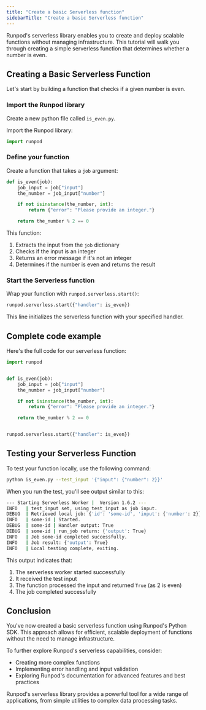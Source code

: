 ```yaml
---
title: "Create a basic Serverless function"
sidebarTitle: "Create a basic Serverless function"
---
```


Runpod's serverless library enables you to create and deploy scalable functions without managing infrastructure. This tutorial will walk you through creating a simple serverless function that determines whether a number is even.

## Creating a Basic Serverless Function

Let's start by building a function that checks if a given number is even.

### Import the Runpod library

Create a new python file called `is_even.py`.

Import the Runpod library:

```python is_even.py
import runpod
```

### Define your function

Create a function that takes a `job` argument:

```python is_even.py
def is_even(job):
    job_input = job["input"]
    the_number = job_input["number"]

    if not isinstance(the_number, int):
        return {"error": "Please provide an integer."}

    return the_number % 2 == 0
```

This function:

1. Extracts the input from the `job` dictionary
2. Checks if the input is an integer
3. Returns an error message if it's not an integer
4. Determines if the number is even and returns the result

### Start the Serverless function

Wrap your function with `runpod.serverless.start()`:

```python is_even.py
runpod.serverless.start({"handler": is_even})
```

This line initializes the serverless function with your specified handler.

## Complete code example

Here's the full code for our serverless function:

```python is_even.py
import runpod


def is_even(job):
    job_input = job["input"]
    the_number = job_input["number"]

    if not isinstance(the_number, int):
        return {"error": "Please provide an integer."}

    return the_number % 2 == 0


runpod.serverless.start({"handler": is_even})
```

## Testing your Serverless Function

To test your function locally, use the following command:

```bash
python is_even.py --test_input '{"input": {"number": 2}}'
```

When you run the test, you'll see output similar to this:

```bash
--- Starting Serverless Worker |  Version 1.6.2 ---
INFO   | test_input set, using test_input as job input.
DEBUG  | Retrieved local job: {'id': 'some-id', 'input': {'number': 2}}
INFO   | some-id | Started.
DEBUG  | some-id | Handler output: True
DEBUG  | some-id | run_job return: {'output': True}
INFO   | Job some-id completed successfully.
INFO   | Job result: {'output': True}
INFO   | Local testing complete, exiting.
```

This output indicates that:

1. The serverless worker started successfully
2. It received the test input
3. The function processed the input and returned `True` (as 2 is even)
4. The job completed successfully

## Conclusion

You've now created a basic serverless function using Runpod's Python SDK. This approach allows for efficient, scalable deployment of functions without the need to manage infrastructure.

To further explore Runpod's serverless capabilities, consider:

* Creating more complex functions
* Implementing error handling and input validation
* Exploring Runpod's documentation for advanced features and best practices

Runpod's serverless library provides a powerful tool for a wide range of applications, from simple utilities to complex data processing tasks.
